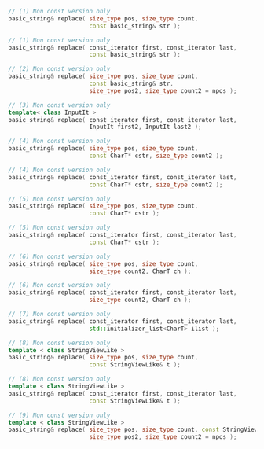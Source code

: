 ```cpp
// (1) Non const version only
basic_string& replace( size_type pos, size_type count,
                       const basic_string& str );

// (1) Non const version only
basic_string& replace( const_iterator first, const_iterator last,
                       const basic_string& str );

// (2) Non const version only
basic_string& replace( size_type pos, size_type count,
                       const basic_string& str,
                       size_type pos2, size_type count2 = npos );

// (3) Non const version only
template< class InputIt >
basic_string& replace( const_iterator first, const_iterator last,
                       InputIt first2, InputIt last2 );

// (4) Non const version only
basic_string& replace( size_type pos, size_type count,
                       const CharT* cstr, size_type count2 );

// (4) Non const version only
basic_string& replace( const_iterator first, const_iterator last,
                       const CharT* cstr, size_type count2 );

// (5) Non const version only
basic_string& replace( size_type pos, size_type count,
                       const CharT* cstr );

// (5) Non const version only
basic_string& replace( const_iterator first, const_iterator last,
                       const CharT* cstr );

// (6) Non const version only
basic_string& replace( size_type pos, size_type count,
                       size_type count2, CharT ch );

// (6) Non const version only
basic_string& replace( const_iterator first, const_iterator last,
                       size_type count2, CharT ch );

// (7) Non const version only
basic_string& replace( const_iterator first, const_iterator last,
                       std::initializer_list<CharT> ilist );

// (8) Non const version only
template < class StringViewLike >
basic_string& replace( size_type pos, size_type count,
                       const StringViewLike& t );

// (8) Non const version only
template < class StringViewLike >
basic_string& replace( const_iterator first, const_iterator last,
                       const StringViewLike& t );

// (9) Non const version only
template < class StringViewLike >
basic_string& replace( size_type pos, size_type count, const StringViewLike& t,
                       size_type pos2, size_type count2 = npos );
```

